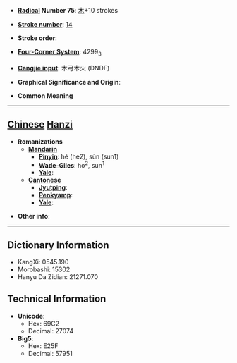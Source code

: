 * '''[[Wiktionary:Chinese radical index| Radical]] Number 75''': [[Wiktionary:Chinese radical index 木|木]]+10 strokes

* '''[[Wiktionary:Chinese total strokes index|Stroke number]]''': [[Wiktionary:Chinese total strokes index 14|14]]

* '''Stroke order''': 

* '''[[Wiktionary:Chinese four corner index|Four-Corner System]]''': 4299<sub>3</sub>

* '''[[Wiktionary:Chinese Cangjie index|Cangjie input]]''': 木弓木火 (DNDF)

* '''Graphical Significance and Origin''': 

* '''Common Meaning'''

----

== [[Chinese]] [[Hanzi]] ==

* '''Romanizations'''
** '''[[Mandarin]]'''
*** '''[[Pinyin]]''': hé (he2), sūn (sun1)
*** '''[[Wade-Giles]]''': ho<sup>2</sup>, sun<sup>1</sup>
*** '''[[Yale]]''': 
** '''[[Cantonese]]'''
*** '''[[Jyutping]]''':
*** '''[[Penkyamp]]''': 
*** '''[[Yale]]''': 

* '''Other info''': 

----

== Dictionary Information ==

* KangXi: 0545.190
* Morobashi: 15302
* Hanyu Da Zidian: 21271.070

== Technical Information ==

* '''Unicode''':
** Hex: 69C2
** Decimal: 27074
* '''Big5''':
** Hex: E25F
** Decimal: 57951